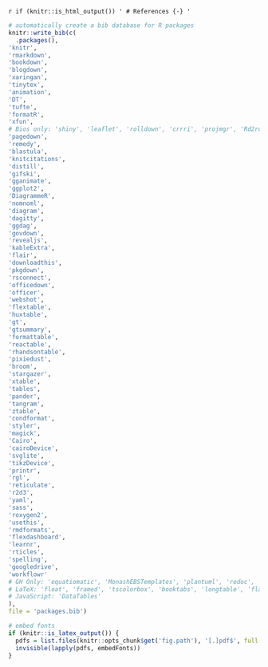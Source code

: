 \backmatter

`r if (knitr::is_html_output()) '
# References {-}
'`

```r
# automatically create a bib database for R packages
knitr::write_bib(c(
  .packages(), 
'knitr', 
'rmarkdown', 
'bookdown', 
'blogdown', 
'xaringan', 
'tinytex', 
'animation', 
'DT', 
'tufte', 
'formatR', 
'xfun', 
# Bios only: 'shiny', 'leaflet', 'rolldown', 'crrri', 'projmgr', 'Rd2roxyen', 'servr', 'highr', 'mime', 'testit', 'fun', 'tufte'
'pagedown', 
'remedy', 
'blastula', 
'knitcitations', 
'distill', 
'gifski', 
'gganimate', 
'ggplot2', 
'DiagrammeR', 
'nomnoml', 
'diagram', 
'dagitty', 
'ggdag', 
'govdown', 
'revealjs', 
'kableExtra', 
'flair', 
'downloadthis',
'pkgdown',
'rsconnect',
'officedown',
'officer',
'webshot',
'flextable',
'huxtable', 
'gt',
'gtsummary',
'formattable',
'reactable',
'rhandsontable',
'pixiedust',
'broom',
'stargazer', 
'xtable',
'tables',
'pander',
'tangram',
'ztable',
'condformat',
'styler',
'magick',
'Cairo',
'cairoDevice',
'svglite',
'tikzDevice', 
'printr',
'rgl',
'reticulate',
'r2d3',
'yaml',
'sass',
'roxygen2',
'usethis',
'rmdformats',
'flexdashboard',
'learnr',
'rticles',
'spelling',
'googledrive',
'workflowr'
# GH Only: 'equatiomatic', 'MonashEBSTemplates', 'plantuml', 'redoc', 'Statamarkdown', 'rmdrive'
# LaTeX: 'float', 'framed', 'tscolorbox', 'booktabs', 'longtable', 'flafter', 'subfig', 'fancyhdr', 'xcolor', 'listings', 'titling', 'animate'
# JavaScript: 'DataTables'
), 
file = 'packages.bib')

# embed fonts
if (knitr::is_latex_output()) {
  pdfs = list.files(knitr::opts_chunk$get('fig.path'), '[.]pdf$', full.names = TRUE)
  invisible(lapply(pdfs, embedFonts))
}
```


